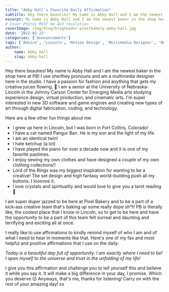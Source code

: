 ```yaml
---
title: "Abby Hall’s Favorite Daily Affirmation"
subtitle: Hey there beauties! My name is Abby Hall and I am the newest baker in the shop here at PB!
excerpt: My name is Abby Hall and I am the newest baker in the shop here at PB! I'm currently a student at UNL's Emerging Media Arts college.
# Cover Photos MUST be 4x3 resolution
coverImage: /img/blog/blogheader-pixelbakery-abby-hall.jpg
date: '2022-02-22'
categories: ['Announcements']
tags: ['Advice', 'Lincoln', 'Motion Design', 'Multimedia Designer', 'Nebraska', 'Spotlight']
author:
    name: Abby Hall
    slug: abby-hall
---
```

Hey there beauties! My name is Abby Hall and I am the newest baker in the shop here at PB! I use she/they pronouns and am a multimedia designer here in the studio. I have a passion for fashion and anything that gets my creative juices flowing. 🙂 I am a senior at the University of Nebraska-Lincoln in the Johnny Carson Center for Emerging Media arts studying experience design, virtual production, and cinematic arts. I'm super interested in new 3D software and game engines and creating new types of art through digital fabrication, coding, and technology.

Here are a few other fun things about me:

-   I grew up here in Lincoln, but I was born in Fort Collins, Colorado!
-   I have a cat named Pangur Ban. He is my son and the light of my life.
-   I am an identical twin!
-   I hate ketchup (a lot)
-   I have played the piano for over a decade now and it is one of my favorite pastimes.
-   I enjoy sewing my own clothes and have designed a couple of my own clothing collections!!
-   Lord of the Rings was my biggest inspiration for wanting to be a creative! The set design and high fantasy world-building push all my buttons. I loooove it.
-   I love crystals and spirituality and would love to give you a tarot reading 🙂

I am super duper jazzed to be here at Pixel Bakery and to be a part of a kick-ass creative team that's baking up some really dope sh*t! PB is literally like, the coolest place that I know in Lincoln, so to get to be here and have the opportunity to be a part of this team felt surreal and daunting and terrifying and exciting all at once.

I really like to use affirmations to kindly remind myself of who I am and of what I need to hear in moments like that. Here's one of my fav and most helpful and positive affirmations that I use on the daily:

*Today is a beautiful day full of opportunity.*
*I am exactly where I need to be!*
*I open myself to the universe and trust in the unfolding of my life!*

I give you this affirmation and challenge you to tell yourself this and believe it while you say it. It will make a big difference in your day, I promise. Which you deserve 😉 Anyways, that's me, thanks for listening! Carry on with the rest of your amazing day! xx
